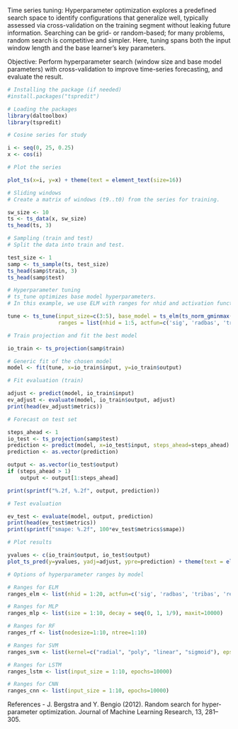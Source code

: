Time series tuning: Hyperparameter optimization explores a predefined search space to identify configurations that generalize well, typically assessed via cross-validation on the training segment without leaking future information. Searching can be grid- or random-based; for many problems, random search is competitive and simpler. Here, tuning spans both the input window length and the base learner’s key parameters.

Objective: Perform hyperparameter search (window size and base model parameters) with cross-validation to improve time-series forecasting, and evaluate the result.

```r
# Installing the package (if needed)
#install.packages("tspredit")
```

```r
# Loading the packages
library(daltoolbox)
library(tspredit) 
```


```r
# Cosine series for study

i <- seq(0, 25, 0.25)
x <- cos(i)
```

```r
# Plot the series

plot_ts(x=i, y=x) + theme(text = element_text(size=16))
```

```r
# Sliding windows
# Create a matrix of windows (t9..t0) from the series for training.

sw_size <- 10
ts <- ts_data(x, sw_size)
ts_head(ts, 3)
```

```r
# Sampling (train and test)
# Split the data into train and test.

test_size <- 1
samp <- ts_sample(ts, test_size)
ts_head(samp$train, 3)
ts_head(samp$test)
```

```r
# Hyperparameter tuning
# ts_tune optimizes base model hyperparameters.
# In this example, we use ELM with ranges for nhid and activation function.

tune <- ts_tune(input_size=c(3:5), base_model = ts_elm(ts_norm_gminmax()), 
                ranges = list(nhid = 1:5, actfun=c('sig', 'radbas', 'tribas', 'relu', 'purelin')))

```



```r
# Train projection and fit the best model

io_train <- ts_projection(samp$train)

# Generic fit of the chosen model
model <- fit(tune, x=io_train$input, y=io_train$output)
```

```r
# Fit evaluation (train)

adjust <- predict(model, io_train$input)
ev_adjust <- evaluate(model, io_train$output, adjust)
print(head(ev_adjust$metrics))
```

```r
# Forecast on test set

steps_ahead <- 1
io_test <- ts_projection(samp$test)
prediction <- predict(model, x=io_test$input, steps_ahead=steps_ahead)
prediction <- as.vector(prediction)

output <- as.vector(io_test$output)
if (steps_ahead > 1)
    output <- output[1:steps_ahead]

print(sprintf("%.2f, %.2f", output, prediction))
```

```r
# Test evaluation

ev_test <- evaluate(model, output, prediction)
print(head(ev_test$metrics))
print(sprintf("smape: %.2f", 100*ev_test$metrics$smape))
```

```r
# Plot results

yvalues <- c(io_train$output, io_test$output)
plot_ts_pred(y=yvalues, yadj=adjust, ypre=prediction) + theme(text = element_text(size=16))
```

```r
# Options of hyperparameter ranges by model

# Ranges for ELM
ranges_elm <- list(nhid = 1:20, actfun=c('sig', 'radbas', 'tribas', 'relu', 'purelin'))

# Ranges for MLP
ranges_mlp <- list(size = 1:10, decay = seq(0, 1, 1/9), maxit=10000)

# Ranges for RF
ranges_rf <- list(nodesize=1:10, ntree=1:10)

# Ranges for SVM
ranges_svm <- list(kernel=c("radial", "poly", "linear", "sigmoid"), epsilon=seq(0, 1, 0.1), cost=seq(20, 100, 20))

# Ranges for LSTM
ranges_lstm <- list(input_size = 1:10, epochs=10000)

# Ranges for CNN
ranges_cnn <- list(input_size = 1:10, epochs=10000)
```

References
- J. Bergstra and Y. Bengio (2012). Random search for hyper-parameter optimization. Journal of Machine Learning Research, 13, 281–305.
